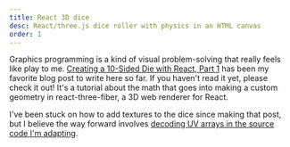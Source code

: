 ```yaml
---
title: React 3D dice
desc: React/three.js dice roller with physics in an HTML canvas
order: 1
---
```


Graphics programming is a kind of visual problem-solving that really feels like play to me. [Creating a 10-Sided Die with React, Part 1](/blog/10-sided-die-react/) has been my favorite blog post to write here so far. If you haven't read it yet, please check it out! It's a tutorial about the math that goes into making a custom geometry in react-three-fiber, a 3D web renderer for React.

I've been stuck on how to add textures to the dice since making that post, but I believe the way forward involves [decoding UV arrays in the source code I'm adapting](https://github.com/byWulf/threejs-dice/blob/fbefa73e0c7ec8d82a713a661839d229ff69c755/lib/dice.js#L319-L322).
